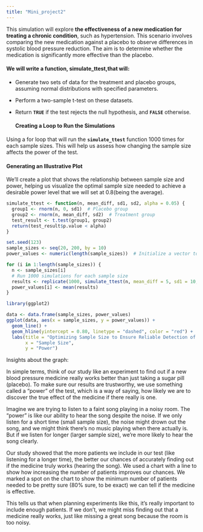 ```yaml
---
title: "Mini_project2"
---
```


This simulation will explore **the effectiveness of a new medication for treating a chronic condition**, such as hypertension. This scenario involves comparing the new medication against a placebo to observe differences in systolic blood pressure reduction. The aim is to determine whether the medication is significantly more effective than the placebo.

####      We will write a function, simulate_ttest,that will:

-   Generate two sets of data for the treatment and placebo groups, assuming normal distributions with specified parameters.

-   Perform a two-sample t-test on these datasets.

-   Return **`TRUE`** if the test rejects the null hypothesis, and **`FALSE`** otherwise.

    #### Creating a Loop to Run the Simulations

Using a for loop that will run the **`simulate_ttest`** function 1000 times for each sample sizes. This will help us assess how changing the sample size affects the power of the test.

####      Generating an Illustrative Plot

We'll create a plot that shows the relationship between sample size and power, helping us visualize the optimal sample size needed to achieve a desirable power level that we will set at 0.8(being the average).

```r
simulate_ttest <- function(n, mean_diff, sd1, sd2, alpha = 0.05) {
  group1 <- rnorm(n, 0, sd1)  # Placebo group
  group2 <- rnorm(n, mean_diff, sd2)  # Treatment group
  test_result <- t.test(group1, group2)
  return(test_result$p.value < alpha)
}

set.seed(123) 
sample_sizes <- seq(20, 200, by = 10)
power_values <- numeric(length(sample_sizes))  # Initialize a vector to store power values

for (i in 1:length(sample_sizes)) {
  n <- sample_sizes[i]
  # Run 1000 simulations for each sample size
  results <- replicate(1000, simulate_ttest(n, mean_diff = 5, sd1 = 10, sd2 = 10))
  power_values[i] <- mean(results)
}

library(ggplot2)

data <- data.frame(sample_sizes, power_values)
ggplot(data, aes(x = sample_sizes, y = power_values)) +
  geom_line() +
  geom_hline(yintercept = 0.80, linetype = "dashed", color = "red") +
  labs(title = "Optimizing Sample Size to Ensure Reliable Detection of Medication Efficacy on Power",
       x = "Sample Size",
       y = "Power")

```

Insights about the graph:

In simple terms, think of our study like an experiment to find out if a new blood pressure medicine really works better than just taking a sugar pill (placebo). To make sure our results are trustworthy, we use something called a "power" of the test, which is a way of saying, how likely we are to discover the true effect of the medicine if there really is one.

Imagine we are trying to listen to a faint song playing in a noisy room. The "power" is like our ability to hear the song despite the noise. If we only listen for a short time (small sample size), the noise might drown out the song, and we might think there's no music playing when there actually is. But if we listen for longer (larger sample size), we're more likely to hear the song clearly.

Our study showed that the more patients we include in our test (like listening for a longer time), the better our chances of accurately finding out if the medicine truly works (hearing the song). We used a chart with a line to show how increasing the number of patients improves our chances. We marked a spot on the chart to show the minimum number of patients needed to be pretty sure (80% sure, to be exact) we can tell if the medicine is effective.

This tells us that when planning experiments like this, it's really important to include enough patients. If we don't, we might miss finding out that a medicine really works, just like missing a great song because the room is too noisy.
